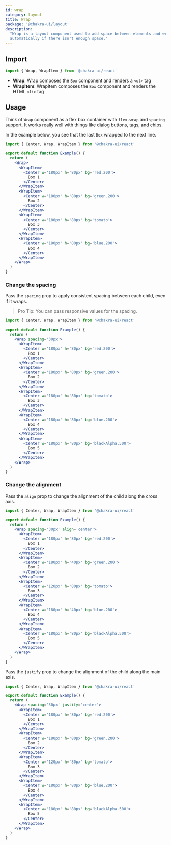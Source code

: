 ```yaml
---
id: wrap
category: layout
title: Wrap
package: '@chakra-ui/layout'
description:
  "Wrap is a layout component used to add space between elements and wraps
  automatically if there isn't enough space."
---
```


## Import

```js
import { Wrap, WrapItem } from '@chakra-ui/react'
```

- **Wrap**: Wrap composes the `Box` component and renders a `<ul>` tag
- **WrapItem**: WrapItem composes the `Box` component and renders the HTML
  `<li>` tag

## Usage

Think of `Wrap` component as a flex box container with `flex-wrap` and `spacing`
support. It works really well with things like dialog buttons, tags, and chips.

In the example below, you see that the last `Box` wrapped to the next line.

```jsx
import { Center, Wrap, WrapItem } from '@chakra-ui/react'

export default function Example() {
  return (
    <Wrap>
      <WrapItem>
        <Center w='180px' h='80px' bg='red.200'>
          Box 1
        </Center>
      </WrapItem>
      <WrapItem>
        <Center w='180px' h='80px' bg='green.200'>
          Box 2
        </Center>
      </WrapItem>
      <WrapItem>
        <Center w='180px' h='80px' bg='tomato'>
          Box 3
        </Center>
      </WrapItem>
      <WrapItem>
        <Center w='180px' h='80px' bg='blue.200'>
          Box 4
        </Center>
      </WrapItem>
    </Wrap>
  )
}
```

### Change the spacing

Pass the `spacing` prop to apply consistent spacing between each child, even if
it wraps.

> Pro Tip: You can pass responsive values for the spacing.

```jsx
import { Center, Wrap, WrapItem } from '@chakra-ui/react'

export default function Example() {
  return (
    <Wrap spacing='30px'>
      <WrapItem>
        <Center w='180px' h='80px' bg='red.200'>
          Box 1
        </Center>
      </WrapItem>
      <WrapItem>
        <Center w='180px' h='80px' bg='green.200'>
          Box 2
        </Center>
      </WrapItem>
      <WrapItem>
        <Center w='180px' h='80px' bg='tomato'>
          Box 3
        </Center>
      </WrapItem>
      <WrapItem>
        <Center w='180px' h='80px' bg='blue.200'>
          Box 4
        </Center>
      </WrapItem>
      <WrapItem>
        <Center w='180px' h='80px' bg='blackAlpha.500'>
          Box 5
        </Center>
      </WrapItem>
    </Wrap>
  )
}
```

### Change the alignment

Pass the `align` prop to change the alignment of the child along the cross axis.

```jsx
import { Center, Wrap, WrapItem } from '@chakra-ui/react'

export default function Example() {
  return (
    <Wrap spacing='30px' align='center'>
      <WrapItem>
        <Center w='180px' h='80px' bg='red.200'>
          Box 1
        </Center>
      </WrapItem>
      <WrapItem>
        <Center w='180px' h='40px' bg='green.200'>
          Box 2
        </Center>
      </WrapItem>
      <WrapItem>
        <Center w='120px' h='80px' bg='tomato'>
          Box 3
        </Center>
      </WrapItem>
      <WrapItem>
        <Center w='180px' h='40px' bg='blue.200'>
          Box 4
        </Center>
      </WrapItem>
      <WrapItem>
        <Center w='180px' h='80px' bg='blackAlpha.500'>
          Box 5
        </Center>
      </WrapItem>
    </Wrap>
  )
}
```

Pass the `justify` prop to change the alignment of the child along the main
axis.

```jsx
import { Center, Wrap, WrapItem } from '@chakra-ui/react'

export default function Example() {
  return (
    <Wrap spacing='30px' justify='center'>
      <WrapItem>
        <Center w='180px' h='80px' bg='red.200'>
          Box 1
        </Center>
      </WrapItem>
      <WrapItem>
        <Center w='180px' h='80px' bg='green.200'>
          Box 2
        </Center>
      </WrapItem>
      <WrapItem>
        <Center w='120px' h='80px' bg='tomato'>
          Box 3
        </Center>
      </WrapItem>
      <WrapItem>
        <Center w='180px' h='80px' bg='blue.200'>
          Box 4
        </Center>
      </WrapItem>
      <WrapItem>
        <Center w='180px' h='80px' bg='blackAlpha.500'>
          Box 5
        </Center>
      </WrapItem>
    </Wrap>
  )
}
```

